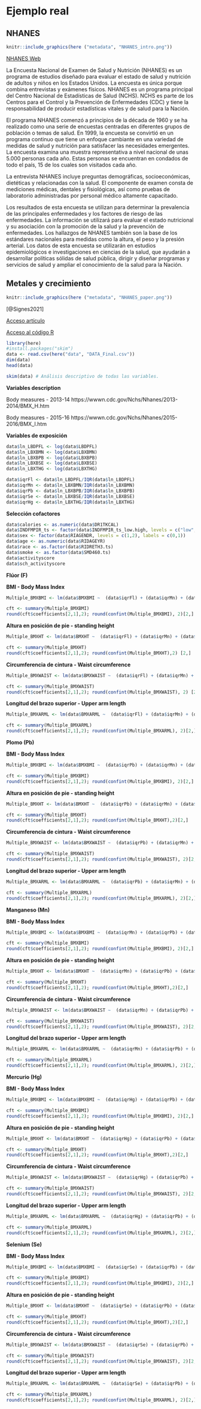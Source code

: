 # Ejemplo real

## NHANES

```r
knitr::include_graphics(here ("metadata", "NHANES_intro.png"))
```

[NHANES Web](https://www.cdc.gov/nchs/nhanes/index.htm)

La Encuesta Nacional de Examen de Salud y Nutrición (NHANES) es un programa de estudios diseñado para evaluar el estado de salud y nutrición de adultos y niños en los Estados Unidos. La encuesta es única porque combina entrevistas y exámenes físicos. NHANES es un programa principal del Centro Nacional de Estadísticas de Salud (NCHS). NCHS es parte de los Centros para el Control y la Prevención de Enfermedades (CDC) y tiene la responsabilidad de producir estadísticas vitales y de salud para la Nación.

El programa NHANES comenzó a principios de la década de 1960 y se ha realizado como una serie de encuestas centradas en diferentes grupos de población o temas de salud. En 1999, la encuesta se convirtió en un programa continuo que tiene un enfoque cambiante en una variedad de medidas de salud y nutrición para satisfacer las necesidades emergentes. La encuesta examina una muestra representativa a nivel nacional de unas 5.000 personas cada año. Estas personas se encuentran en condados de todo el país, 15 de los cuales son visitados cada año.

La entrevista NHANES incluye preguntas demográficas, socioeconómicas, dietéticas y relacionadas con la salud. El componente de examen consta de mediciones médicas, dentales y fisiológicas, así como pruebas de laboratorio administradas por personal médico altamente capacitado.

Los resultados de esta encuesta se utilizan para determinar la prevalencia de las principales enfermedades y los factores de riesgo de las enfermedades. La información se utilizará para evaluar el estado nutricional y su asociación con la promoción de la salud y la prevención de enfermedades. Los hallazgos de NHANES también son la base de los estándares nacionales para medidas como la altura, el peso y la presión arterial. Los datos de esta encuesta se utilizarán en estudios epidemiológicos e investigaciones en ciencias de la salud, que ayudarán a desarrollar políticas sólidas de salud pública, dirigir y diseñar programas y servicios de salud y ampliar el conocimiento de la salud para la Nación.

## Metales y crecimiento

```r
knitr::include_graphics(here ("metadata", "NHANES_paper.png"))
```

[@Signes2021]

[Acceso artículo](https://www.ncbi.nlm.nih.gov/pmc/articles/PMC8210664/)

[Acceso al código R](https://urldefense.com/v3/__https://posit.cloud/content/5316065__;!!D9dNQwwGXtA!SJnJGZ5hHO5TWEELYdP4BkNRfNVCspMU4MFsW60qtoHVfKG921ZyETIspkUkdDm4ZJ2Y4TYmvE4HphHu$)

```r
library(here)
#install.packages("skim")
data <- read.csv(here("data", "DATA_Final.csv"))
dim(data)
head(data)
```

```r
skim(data) # Análisis descriptivo de todas las variables.
```

**Variables description**

Body measures - 2013-14
https://wwwn.cdc.gov/Nchs/Nhanes/2013-2014/BMX_H.htm

Body measures - 2015-16
https://wwwn.cdc.gov/Nchs/Nhanes/2015-2016/BMX_I.htm

**Variables de exposición**

```r
data$ln_LBDPFL <- log(data$LBDPFL)
data$ln_LBXBMN <- log(data$LBXBMN)
data$ln_LBXBPB <- log(data$LBXBPB)
data$ln_LBXBSE <- log(data$LBXBSE)
data$ln_LBXTHG <- log(data$LBXTHG)

data$iqrFl <- data$ln_LBDPFL/IQR(data$ln_LBDPFL)
data$iqrMn <- data$ln_LBXBMN/IQR(data$ln_LBXBMN)
data$iqrPb <- data$ln_LBXBPB/IQR(data$ln_LBXBPB)
data$iqrSe <- data$ln_LBXBSE/IQR(data$ln_LBXBSE)
data$iqrHg <- data$ln_LBXTHG/IQR(data$ln_LBXTHG)
```

**Selección cofactores**
```r
data$calories <- as.numeric(data$DR1TKCAL)
data$INDFMPIR_ts <- factor(data$INDFMPIR_ts_low.high, levels = c("low","high"), labels = c(0,1))
data$sex <- factor(data$RIAGENDR, levels = c(1,2), labels = c(0,1))
data$age <- as.numeric(data$RIDAGEYR)
data$race <- as.factor(data$RIDRETH3.ts)
data$smoke <- as.factor(data$SMD460.ts)
data$activityscore
data$sch_activityscore
```

**Flúor (F)**

**BMI - Body Mass Index**
```r
Multiple_BMXBMI <- lm(data$BMXBMI ~  (data$iqrFl) + (data$iqrMn) + (data$iqrPb) + (data$iqrSe) + (data$iqrHg) + data$calories + data$sex + data$INDFMPIR_ts + data$age + data$smoke + data$activityscore + data$sch_activityscore + data$race) 

cft <- summary(Multiple_BMXBMI)
round(cft$coefficients[2,1],2); round(confint(Multiple_BMXBMI), 2)[2,]
```

**Altura en posición de pie - standing height**
```r
Multiple_BMXHT <- lm(data$BMXHT ~  (data$iqrFl) + (data$iqrMn) + (data$iqrPb) + (data$iqrSe) +(data$iqrHg) + data$calories + data$sex + data$INDFMPIR_ts + data$age + data$smoke + data$activityscore + data$sch_activityscore + data$race) 

cft <- summary(Multiple_BMXHT)
round(cft$coefficients[2,1],2); round(confint(Multiple_BMXHT),2) [2,]
```

**Circumferencia de cintura - Waist circumference**
```r
Multiple_BMXWAIST <- lm(data$BMXWAIST ~  (data$iqrFl) + (data$iqrMn) + (data$iqrPb) + (data$iqrSe) + (data$iqrHg) + data$calories + data$sex + data$INDFMPIR_ts + data$age + data$smoke + data$activityscore + data$sch_activityscore + data$race) 

cft <- summary(Multiple_BMXWAIST)
round(cft$coefficients[2,1],2); round(confint(Multiple_BMXWAIST), 2) [2,]
```

**Longitud del brazo superior - Upper arm length**
```r
Multiple_BMXARML <- lm(data$BMXARML ~  (data$iqrFl) + (data$iqrMn) + (data$iqrPb) + (data$iqrSe) + (data$iqrHg) + data$calories + data$sex + data$INDFMPIR_ts + data$age + data$smoke + data$activityscore + data$sch_activityscore + data$race) 

cft <- summary(Multiple_BMXARML)
round(cft$coefficients[2,1],2); round(confint(Multiple_BMXARML), 2)[2,]
```

**Plomo (Pb)**

**BMI - Body Mass Index**
```r
Multiple_BMXBMI <- lm(data$BMXBMI ~  (data$iqrPb) + (data$iqrMn) + (data$iqrFl) + (data$iqrSe) + (data$iqrHg) + data$calories + data$sex + data$INDFMPIR_ts + data$age + data$smoke + data$activityscore + data$sch_activityscore + data$race) 

cft <- summary(Multiple_BMXBMI)
round(cft$coefficients[2,1],2); round(confint(Multiple_BMXBMI), 2)[2,]
```

**Altura en posición de pie - standing height**
```r
Multiple_BMXHT <- lm(data$BMXHT ~  (data$iqrPb) + (data$iqrMn) + (data$iqrFl) + (data$iqrSe) + (data$iqrHg) + data$calories + data$sex + data$INDFMPIR_ts + data$age + data$smoke + data$activityscore + data$sch_activityscore + data$race) 

cft <- summary(Multiple_BMXHT)
round(cft$coefficients[2,1],2); round(confint(Multiple_BMXHT),2)[2,]
```

**Circumferencia de cintura - Waist circumference**
```r
Multiple_BMXWAIST <- lm(data$BMXWAIST ~  (data$iqrPb) + (data$iqrMn) + (data$iqrFl) + (data$iqrSe) +(data$iqrHg) + data$calories + data$sex + data$INDFMPIR_ts + data$age + data$smoke + data$activityscore + data$sch_activityscore + data$race) 

cft <- summary(Multiple_BMXWAIST)
round(cft$coefficients[2,1],2); round(confint(Multiple_BMXWAIST), 2)[2,]
```

**Longitud del brazo superior - Upper arm length**
```r
Multiple_BMXARML <- lm(data$BMXARML ~  (data$iqrPb) + (data$iqrMn) + (data$iqrFl) + (data$iqrSe) + (data$iqrHg) + data$calories + data$sex + data$INDFMPIR_ts + data$age + data$smoke + data$activityscore + data$sch_activityscore + data$race) 

cft <- summary(Multiple_BMXARML)
round(cft$coefficients[2,1],2); round(confint(Multiple_BMXARML), 2)[2,]
```

**Manganeso (Mn)**

**BMI - Body Mass Index**
```r
Multiple_BMXBMI <- lm(data$BMXBMI ~  (data$iqrMn) + (data$iqrPb) + (data$iqrFl) + (data$iqrSe) + (data$iqrHg) + data$calories + data$sex + data$INDFMPIR_ts + data$age + data$smoke + data$activityscore + data$sch_activityscore + data$race) 

cft <- summary(Multiple_BMXBMI)
round(cft$coefficients[2,1],2); round(confint(Multiple_BMXBMI), 2)[2,]
```

**Altura en posición de pie - standing height**
```r
Multiple_BMXHT <- lm(data$BMXHT ~  (data$iqrMn) + (data$iqrPb) + (data$iqrFl) + (data$iqrSe) + (data$iqrHg) + data$calories + data$sex + data$INDFMPIR_ts + data$age + data$smoke + data$activityscore + data$sch_activityscore + data$race) 

cft <- summary(Multiple_BMXHT)
round(cft$coefficients[2,1],2); round(confint(Multiple_BMXHT),2)[2,]
```

**Circumferencia de cintura - Waist circumference**
```r
Multiple_BMXWAIST <- lm(data$BMXWAIST ~  (data$iqrMn) + (data$iqrPb) + (data$iqrFl) + (data$iqrSe) + (data$iqrHg) + data$calories + data$sex + data$INDFMPIR_ts + data$age + data$smoke + data$activityscore + data$sch_activityscore + data$race) 

cft <- summary(Multiple_BMXWAIST)
round(cft$coefficients[2,1],2); round(confint(Multiple_BMXWAIST), 2)[2,]
```

**Longitud del brazo superior - Upper arm length**
```r
Multiple_BMXARML <- lm(data$BMXARML ~  (data$iqrMn) + (data$iqrPb) + (data$iqrFl) + (data$iqrSe) +(data$iqrHg) + data$calories + data$sex + data$INDFMPIR_ts + data$age + data$smoke + data$activityscore + data$sch_activityscore + data$race) 

cft <- summary(Multiple_BMXARML)
round(cft$coefficients[2,1],2); round(confint(Multiple_BMXARML), 2)[2,]
```

**Mercurio (Hg)**

**BMI - Body Mass Index**
```r
Multiple_BMXBMI <- lm(data$BMXBMI ~  (data$iqrHg) + (data$iqrPb) + (data$iqrFl) + (data$iqrSe) +(data$iqrMn) + data$calories + data$sex + data$INDFMPIR_ts + data$age + data$smoke + data$activityscore + data$sch_activityscore + data$race) 

cft <- summary(Multiple_BMXBMI)
round(cft$coefficients[2,1],2); round(confint(Multiple_BMXBMI), 2)[2,]
```

**Altura en posición de pie - standing height**
```r
Multiple_BMXHT <- lm(data$BMXHT ~  (data$iqrHg) + (data$iqrPb) + (data$iqrFl) + (data$iqrSe) + (data$iqrMn) + data$calories + data$sex + data$INDFMPIR_ts + data$age + data$smoke + data$activityscore + data$sch_activityscore + data$race) 

cft <- summary(Multiple_BMXHT)
round(cft$coefficients[2,1],2); round(confint(Multiple_BMXHT),2)[2,]
```

**Circumferencia de cintura - Waist circumference**
```r
Multiple_BMXWAIST <- lm(data$BMXWAIST ~  (data$iqrHg) + (data$iqrPb) + (data$iqrFl) + (data$iqrSe) + (data$iqrMn) + data$calories + data$sex + data$INDFMPIR_ts + data$age + data$smoke + data$activityscore + data$sch_activityscore + data$race) 

cft <- summary(Multiple_BMXWAIST)
round(cft$coefficients[2,1],2); round(confint(Multiple_BMXWAIST), 2)[2,]
```

**Longitud del brazo superior - Upper arm length**
```r
Multiple_BMXARML <- lm(data$BMXARML ~  (data$iqrHg) + (data$iqrPb) + (data$iqrFl) + (data$iqrSe) + (data$iqrMn) + data$calories + data$sex + data$INDFMPIR_ts + data$age + data$smoke + data$activityscore + data$sch_activityscore + data$race) 

cft <- summary(Multiple_BMXARML)
round(cft$coefficients[2,1],2); round(confint(Multiple_BMXARML), 2)[2,]
```

**Selenium (Se)**

**BMI - Body Mass Index**
```r
Multiple_BMXBMI <- lm(data$BMXBMI ~  (data$iqrSe) + (data$iqrPb) + (data$iqrFl) + (data$iqrHg) +(data$iqrMn) + data$calories + data$sex + data$INDFMPIR_ts + data$age + data$smoke + data$activityscore + data$sch_activityscore + data$race) 

cft <- summary(Multiple_BMXBMI)
round(cft$coefficients[2,1],2); round(confint(Multiple_BMXBMI), 2)[2,]
```

**Altura en posición de pie - standing height**
```r
Multiple_BMXHT <- lm(data$BMXHT ~  (data$iqrSe) + (data$iqrPb) + (data$iqrFl) + (data$iqrHg) +(data$iqrMn) + data$calories + data$sex + data$INDFMPIR_ts + data$age + data$smoke + data$activityscore + data$sch_activityscore + data$race) 

cft <- summary(Multiple_BMXHT)
round(cft$coefficients[2,1],2); round(confint(Multiple_BMXHT),2)[2,]
```

**Circumferencia de cintura - Waist circumference**
```r
Multiple_BMXWAIST <- lm(data$BMXWAIST ~  (data$iqrSe) + (data$iqrPb) + (data$iqrFl) + (data$iqrHg) +(data$iqrMn) + data$calories + data$sex + data$INDFMPIR_ts + data$age + data$smoke + data$activityscore + data$sch_activityscore + data$race) 

cft <- summary(Multiple_BMXWAIST)
round(cft$coefficients[2,1],2); round(confint(Multiple_BMXWAIST), 2)[2,]
```

**Longitud del brazo superior - Upper arm length**
```r
Multiple_BMXARML <- lm(data$BMXARML ~  (data$iqrSe) + (data$iqrPb) + (data$iqrFl) + (data$iqrHg) + (data$iqrMn) + data$calories + data$sex + data$INDFMPIR_ts + data$age + data$smoke + data$activityscore + data$sch_activityscore + data$race) 

cft <- summary(Multiple_BMXARML)
round(cft$coefficients[2,1],2); round(confint(Multiple_BMXARML), 2)[2,]
```
